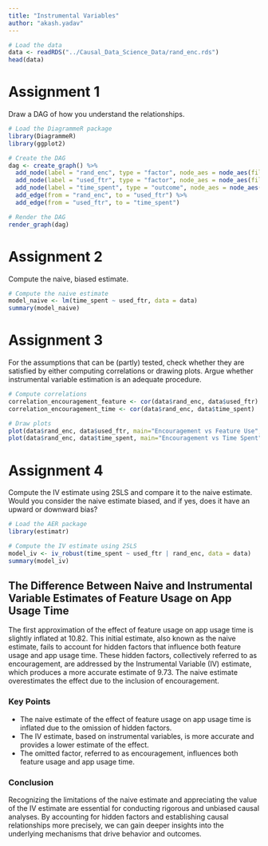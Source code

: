 ```yaml
---
title: "Instrumental Variables"
author: "akash.yadav"
---
```



```r
# Load the data
data <- readRDS("../Causal_Data_Science_Data/rand_enc.rds")
head(data)
```


# Assignment 1
:::{.callout-important}
Draw a DAG of how you understand the relationships.
:::

```r
# Load the DiagrammeR package
library(DiagrammeR)
library(ggplot2)

# Create the DAG
dag <- create_graph() %>%
  add_node(label = "rand_enc", type = "factor", node_aes = node_aes(fillcolor = "lightblue",fontcolor = "black")) %>%
  add_node(label = "used_ftr", type = "factor", node_aes = node_aes(fillcolor = "lightblue",fontcolor = "black")) %>%
  add_node(label = "time_spent", type = "outcome", node_aes = node_aes(fillcolor = "orange",fontcolor = "black")) %>%
  add_edge(from = "rand_enc", to = "used_ftr") %>%
  add_edge(from = "used_ftr", to = "time_spent")

# Render the DAG
render_graph(dag)
```

# Assignment 2
:::{.callout-important}
Compute the naive, biased estimate.
:::


```r
# Compute the naive estimate
model_naive <- lm(time_spent ~ used_ftr, data = data)
summary(model_naive)
```

# Assignment 3
:::{.callout-important}
For the assumptions that can be (partly) tested, check whether they are satisfied by either computing correlations or drawing plots. Argue whether instrumental variable estimation is an adequate procedure.
:::

```r
# Compute correlations
correlation_encouragement_feature <- cor(data$rand_enc, data$used_ftr)
correlation_encouragement_time <- cor(data$rand_enc, data$time_spent)

# Draw plots
plot(data$rand_enc, data$used_ftr, main="Encouragement vs Feature Use", xlab="Encouragement", ylab="Feature Use")
plot(data$rand_enc, data$time_spent, main="Encouragement vs Time Spent", xlab="Encouragement", ylab="Time Spent")

```

# Assignment 4
:::{.callout-important}
Compute the IV estimate using 2SLS and compare it to the naive estimate. Would you consider the naive estimate biased, and if yes, does it have an upward or downward bias?
:::

```r
# Load the AER package
library(estimatr)

# Compute the IV estimate using 2SLS
model_iv <- iv_robust(time_spent ~ used_ftr | rand_enc, data = data)
summary(model_iv)
```

## The Difference Between Naive and Instrumental Variable Estimates of Feature Usage on App Usage Time

The first approximation of the effect of feature usage on app usage time is slightly inflated at 10.82. This initial estimate, also known as the naive estimate, fails to account for hidden factors that influence both feature usage and app usage time. These hidden factors, collectively referred to as encouragement, are addressed by the Instrumental Variable (IV) estimate, which produces a more accurate estimate of 9.73. The naive estimate overestimates the effect due to the inclusion of encouragement.

### Key Points

* The naive estimate of the effect of feature usage on app usage time is inflated due to the omission of hidden factors.
* The IV estimate, based on instrumental variables, is more accurate and provides a lower estimate of the effect.
* The omitted factor, referred to as encouragement, influences both feature usage and app usage time.

### Conclusion

Recognizing the limitations of the naive estimate and appreciating the value of the IV estimate are essential for conducting rigorous and unbiased causal analyses. By accounting for hidden factors and establishing causal relationships more precisely, we can gain deeper insights into the underlying mechanisms that drive behavior and outcomes.





